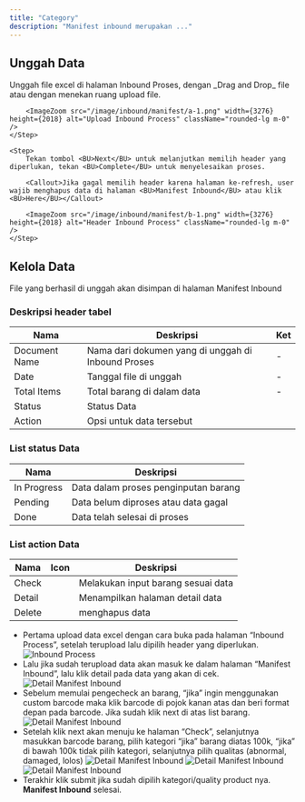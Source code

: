 ```yaml
---
title: "Category"
description: "Manifest inbound merupakan ..."
---
```



## Unggah Data

<Steps>
    <Step>
        Unggah file excel di halaman <BU>Inbound Proses</BU>, dengan _Drag and Drop_ file atau dengan menekan ruang upload file.
        
        <ImageZoom src="/image/inbound/manifest/a-1.png" width={3276} height={2018} alt="Upload Inbound Process" className="rounded-lg m-0" />
    </Step>

    <Step>
        Tekan tombol <BU>Next</BU> untuk melanjutkan memilih header yang diperlukan, tekan <BU>Complete</BU> untuk menyelesaikan proses.

        <Callout>Jika gagal memilih header karena halaman ke-refresh, user wajib menghapus data di halaman <BU>Manifest Inbound</BU> atau klik <BU>Here</BU></Callout>

        <ImageZoom src="/image/inbound/manifest/b-1.png" width={3276} height={2018} alt="Header Inbound Process" className="rounded-lg m-0" />
    </Step>
</Steps>

## Kelola Data


File yang berhasil di unggah akan disimpan di halaman <BU>Manifest Inbound</BU>
        
<ImageZoom src="/image/inbound/manifest/c-1.png" width={3276} height={2018} alt="Upload Inbound Process" className="rounded-lg m-0" />

### Deskripsi header tabel

| Nama          | Deskripsi                                          | Ket                                                               |
|---------------|----------------------------------------------------|-------------------------------------------------------------------|
| Document Name | Nama dari dokumen yang di unggah di Inbound Proses | -                                                                 |
| Date          | Tanggal file di unggah                             | -                                                                 |
| Total Items   | Total barang di dalam data                         | -                                                                 |
| Status        | Status Data                                        | [<ArrowUpRightFromSquare className='size-4'/>](#list-status-data) |
| Action        | Opsi untuk data tersebut                           | [<ArrowUpRightFromSquare className='size-4'/>](#list-action-data) |

### List status Data

| Nama          | Deskripsi                             |
|---------------|---------------------------------------|
| In Progress   | Data dalam proses penginputan barang  |
| Pending       | Data belum diproses atau data gagal   |
| Done          | Data telah selesai di proses          |

### List action Data

| Nama   | Icon                               | Deskripsi                             |
|--------|------------------------------------|---------------------------------------|
| Check  | <ShieldCheck className='size-4' /> | Melakukan input barang sesuai data     |
| Detail | <ReceiptText className='size-4' /> | Menampilkan halaman detail data       |
| Delete | <Trash2 className='size-4' />      | menghapus data                        |

- Pertama upload data excel dengan cara buka pada halaman “Inbound Process”, setelah terupload lalu dipilih header yang diperlukan.
  ![Inbound Process](/image/inbound/manifest/a.png "Inbound Process")
- Lalu jika sudah terupload data akan masuk ke dalam halaman “Manifest Inbound”, lalu klik detail pada data yang akan di cek.
  ![Detail Manifest Inbound](/image/inbound/manifest/b.png "Detail Manifest Inbound")
- Sebelum memulai pengecheck an barang, “jika” ingin menggunakan custom barcode maka klik barcode di pojok kanan atas dan beri format depan pada barcode. Jika sudah klik next di atas list barang.
  ![Detail Manifest Inbound](/image/inbound/manifest/c.png "Detail Manifest Inbound")
- Setelah klik next akan menuju ke halaman “Check”, selanjutnya masukkan barcode barang, pilih kategori “jika” barang diatas 100k, “jika” di bawah 100k tidak pilih kategori, selanjutnya pilih qualitas (abnormal, damaged, lolos)
  ![Detail Manifest Inbound](/image/inbound/manifest/d.png "Detail Manifest Inbound")
  ![Detail Manifest Inbound](/image/inbound/manifest/e.png "Detail Manifest Inbound")
  ![Detail Manifest Inbound](/image/inbound/manifest/f.png "Detail Manifest Inbound")
- Terakhir klik submit jika sudah dipilih kategori/quality product nya. **Manifest Inbound** selesai.